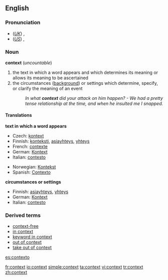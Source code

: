 ==English==

===Pronunciation===
*(''[[Received Pronunciation|UK]]'') {{IPA|/ˈkɒntɛkst/}}, {{SAMPA|/"kQntEkst/}}
*(''[[General American|US]]'') {{IPA|/ˈkɑntɛkst/}}, {{SAMPA|/"kAntEkst/}}

===Noun===
'''context''' (''uncountable'')

# the text in which a word appears and which determines its meaning or allows its meaning to be ascertained
# the circumstances ([[background]]) or settings which determine, specify, or clarify the meaning of an event
#:''In what '''context''' did your attack on him happen? - We had a pretty tense relationship at the time, and when he insulted me I snapped.''

====Translations====
'''text in which a word appears'''
{{top}}
*Czech: [[kontext]]
*Finnish: [[konteksti]], [[asiayhteys]], [[yhteys]]
*French: [[contexte]] {{m}}
*German: [[Kontext]] {{m}}
*Italian: [[contesto]] {{m}}
{{mid}}
*Norwegian: [[Kontekst]] {{m}}
*Spanish: [[Contexto]]
{{bottom}}

'''circumstances or settings'''
{{top}}
*Finnish: [[asiayhteys]], [[yhteys]]
*German: [[Kontext]] {{m}}
*Italian: [[contesto]] {{m}}
{{mid}}
{{bottom}}

===Derived terms===
*[[context-free]]
*[[in context]]
*[[keyword in context]]
*[[out of context]]
*[[take out of context]]

[[es:contexto]]

[[fr:context]]
[[io:context]]
[[simple:context]]
[[ta:context]]
[[vi:context]]
[[tr:context]]
[[zh:context]]